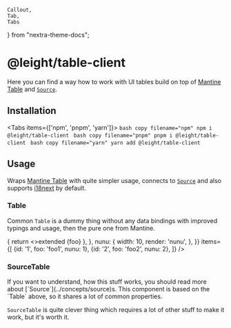    Callout,
    Tab,
    Tabs
} from "nextra-theme-docs";

# @leight/table-client

Here you can find a way how to work with UI tables build on top of [Mantine Table](https://mantine.dev/core/table/) and [`Source`](../concepts/source).

## Installation

<Tabs items={['npm', 'pnpm', 'yarn']}>
    <Tab>
        ```bash copy filename="npm"
        npm i @leight/table-client
        ```
    </Tab>
    <Tab>
        ```bash copy filename="pnpm"
        pnpm i @leight/table-client
        ```
    </Tab>
    <Tab>
        ```bash copy filename="yarn"
        yarn add @leight/table-client
        ```
    </Tab>
</Tabs>

## Usage

Wraps [Mantine Table](https://mantine.dev/core/table/) with quite simpler usage, connects to [`Source`](../concepts/source) and also supports [i18next](https://www.i18next.com/) by default.

### Table

Common `Table` is a dummy thing without any data bindings with improved typings and usage, then the pure one from Mantine.

<Table
    withTranslation={{
        namespace: 'foo',
    }}
    columns={{
        id: {
            render: 'id',
        },
        foo: {
            width:'120',
            render: ({foo}) => {
                return <>extended {foo}</>
            },
        },
        nunu: {
            width: 10,
            render: 'nunu',
        },
    }}
    items={[
        {id: '1', foo: 'foo1', nunu: 1},
        {id: '2', foo: 'foo2', nunu: 2},
    ]}
/>

### SourceTable

<Callout>
    If you want to understand, how this stuff works, you should read more about [`Source`](../concepts/source)s.
</Callout>

<Callout type="info" emoji="ℹ️">
    This component is based on the `Table` above, so it shares a lot of common properties.
</Callout>

`SourceTable` is quite clever thing which requires a lot of other stuff to make it work, but it's worth it.
